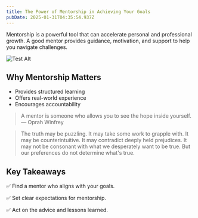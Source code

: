 ```yaml
---
title: The Power of Mentorship in Achieving Your Goals
pubDate: 2025-01-31T04:35:54.937Z
---
```


Mentorship is a powerful tool that can accelerate personal and professional growth. A good mentor provides guidance, motivation, and support to help you navigate challenges.

![Test Alt](../../assets/images/photo.jpeg "Test Caption")

## Why Mentorship Matters

- Provides structured learning
- Offers real-world experience
- Encourages accountability

> A mentor is someone who allows you to see the hope inside yourself. — Oprah Winfrey

<Blockquote author="Carl Sagan" source="Wonder and Skepticism">
	The truth may be puzzling. It may take some work to grapple with. It may be
	counterintuitive. It may contradict deeply held prejudices. It may not be
	consonant with what we desperately want to be true. But our preferences do not
	determine what's true.
</Blockquote>

## Key Takeaways

✅ Find a mentor who aligns with your goals.

✅ Set clear expectations for mentorship.

✅ Act on the advice and lessons learned.
